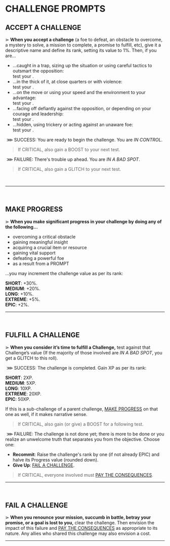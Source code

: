 
# CHALLENGE PROMPTS

## ACCEPT A CHALLENGE
⋗ **When you accept a challenge** (a foe to defeat, an obstacle to overcome, a mystery to solve, a mission to complete, a promise to fulfill, etc), give it a descriptive name and define its rank, setting its value to 1%. Then, if you are...
- ...caught in a trap, sizing up the situation or using careful tactics to outsmart the opposition:<br/>
 test your <Stat name="INTELLECT"/>.
- ...in the thick of it, at close quarters or with violence:<br/>
 test your <Stat name="PHYSIQUE"/>.
- ...on the move or using your speed and the environment to your advantage:<br/>
 test your <Stat name="DEXTERITY"/>.
- ...facing off defiantly against the opposition, or depending on your courage and leadership:<br/>
 test your <Stat name="RESOLVE"/>.
- ...hidden, using trickery or acting against an unaware foe:<br/>
 test your <Stat name="SUBTERFUGE"/>.

&nbsp;<span class="turquoise bold">⋙ SUCCESS</span>: You are ready to begin the challenge. You are _IN CONTROL_. 

> If <span class="turquoise bold">CRITICAL</span>, also gain a <span class="boost">BOOST</span> to your next test.

&nbsp;<span class="fuchsia bold">⋙ FAILURE</span>: There's trouble up ahead. You are _IN A BAD SPOT_. 

> If <span class="fuchsia bold">CRITICAL</span>, also gain a <span class="glitch" data-text="GLITCH">GLITCH</span> to your next test.
<br/>
<hr/>
<br/>

## MAKE PROGRESS
⋗ **When you make significant progress in your challenge by doing any of the following...**
- overcoming a critical obstacle
- gaining meaningful insight
- acquiring a crucial item or resource
- gaining vital support
- defeating a powerful foe
- as a result from a PROMPT

...you may increment the challenge value as per its rank:

**SHORT**: +30%.<br/>
**MEDIUM**: +20%.<br/>
**LONG**: +10%.<br/>
**EXTREME**: +5%.<br/>
**EPIC**: +2%.<br/>
<hr/>
<br/>

## FULFILL A CHALLENGE
⋗ **When you consider it’s time to fulfill a Challenge,** test against that Challenge’s value (If the majority of those involved are _IN A BAD SPOT_, you get a <span class="glitch" data-text="GLITCH">GLITCH</span> to this roll).

&nbsp;<span class="turquoise bold">⋙ SUCCESS</span>: The challenge is completed. Gain XP as per its rank:

**SHORT**: 2XP.<br/>
**MEDIUM**: 5XP.<br/>
**LONG**: 10XP.<br/>
**EXTREME**: 20XP.<br/>
**EPIC**: 50XP.<br/>

If this is a sub-challenge of a parent challenge, [MAKE PROGRESS](/prompts/challenge-prompts#make-progress) on that one as well, if it makes narrative sense.

> If <span class="turquoise bold">CRITICAL</span>, also gain (or give) a <span class="boost">BOOST</span> for a following test.

&nbsp;<span class="fuchsia bold">⋙ FAILURE</span>: The challenge is not done yet; there is more to be done or you realize an unwelcome truth that separates you from the objective. Choose one: 
- **Recommit**: Raise the challenge's rank by one (if not already EPIC) and halve its Progress value (rounded down).
- **Give Up**: [FAIL A CHALLENGE](/prompts/challenge-prompts#fail-a-challenge).

> If <span class="fuchsia bold">CRITICAL</span>, everyone involved must [PAY THE CONSEQUENCES](/prompts/fate-prompts#pay-the-consequences).

<hr/>
<br/>

## FAIL A CHALLENGE
⋗ **When you renounce your mission, succumb in battle, betray your promise, or a goal is lost to you,** clear the challenge. Then envision the impact of this failure and [PAY THE CONSEQUENCES](/prompts/fate-prompts#pay-the-consequences) as appropriate to its nature. Any allies who shared this challenge may also envision a cost.
<hr/>
<br/>

<div style="height: 400px;"></div>